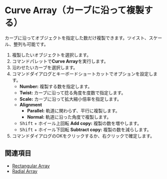 
# Curve Array（カーブに沿って複製する）

<Reference shortcut="" command="Curve Array" button="" />

カーブに沿ってオブジェクトを指定した数だけ複製できます。ツイスト、スケール、整列も可能です。

1. 複製したいオブジェクトを選択します。
2. コマンドパレットで**Curve Array**を実行します。
3. 沿わせたいカーブを選択します。
4. コマンドダイアログとキーボードショートカットでオプションを設定します。
   - **Number:** 複製する数を指定します。
   - **Twist:** カーブに沿って捻る角度を度数で指定します。
   - **Scale:** カーブに沿って拡大縮小倍率を指定します。
   - **Alignment**
      - **Parallel:** 軌道に関わらず、平行に複製します。 
      - **Normal:** 軌道に沿った角度で複製します。
   - <kbd>Shift</kbd> + ホイール上回転 **Add copy:** 複製の数を増やします。
   - <kbd>Shift</kbd> + ホイール下回転 **Subtract copy:** 複製の数を減らします。
4. コマンドダイアログのOKをクリックするか、右クリックで確定します。

## 関連項目
- [Rectangular Array](./rectangular-array)
- [Radial Array](./radial-array)















